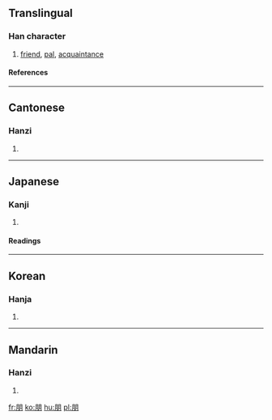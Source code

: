 ==Translingual==
===Han character===
{{Han char|rn=74|rad=月|as=04|sn=8|four=7722<sub>0</sub>|canj=月月 (BB)}}
# [[friend]], [[pal]], [[acquaintance]]
====References====
{{Han ref|kx=0504.290|dkj=14340|dj=0883.040|hdz=32050.060|uh=670B|ud=26379|bh=AA42|bd=43586}}

----
==Cantonese==
===Hanzi===
{{yue-hanzi|jyut=|y=pang4}}
# {{defn|Cantonese}}

----
==Japanese==
===Kanji===
{{ja-kanji|grade=|rs=月04}}
# {{defn|Japanese}} 
====Readings====
{{ja-readings|on=[[ほう]] (hō)|kun=[[とも]] (tomo)}}

----
==Korean==
===Hanja===
{{ko-hanja|hangeul=붕|eumhun=|rv=bung|mr=pung|y=pung}}
# {{defn|Korean}}

----
==Mandarin==
===Hanzi===
{{cmn-hanzi|pin=[[péng]] ([[peng2]])|wg=p'eng<sup>2</sup>}}
# {{defn|Mandarin}}

[[fr:朋]]
[[ko:朋]]
[[hu:朋]]
[[pl:朋]]